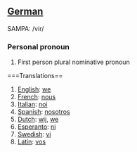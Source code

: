 ==[[German]]==
SAMPA: /vir/

===Personal pronoun===
#First person plural nominative pronoun

===Translations==
#[[English]]: [[we]]
#[[French]]: [[nous]]
#[[Italian]]: [[noi]]
#[[Spanish]]: [[nosotros]]
#[[Dutch]]: [[wij]], [[we]]
#[[Esperanto]]: [[ni]]
#[[Swedish]]: [[vi]]
#[[Latin]]: [[vos]]